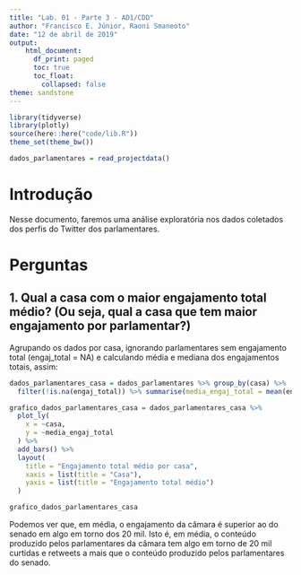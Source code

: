 ```yaml
---
title: "Lab. 01 - Parte 3 - AD1/CDD"
author: "Francisco E. Júnior, Raoni Smaneoto"
date: "12 de abril de 2019"
output:
    html_document:
      df_print: paged
      toc: true
      toc_float:
        collapsed: false
theme: sandstone
---
```


```r
library(tidyverse)
library(plotly)
source(here::here("code/lib.R"))
theme_set(theme_bw())
```

```r
dados_parlamentares = read_projectdata()
```

# Introdução
Nesse documento, faremos uma análise exploratória nos dados coletados dos perfis do Twitter dos parlamentares.

# Perguntas

## 1. Qual a casa com o maior engajamento total médio? (Ou seja, qual a casa que tem maior engajamento por parlamentar?)

Agrupando os dados por casa, ignorando parlamentares sem engajamento total (engaj_total = NA) e calculando média e mediana dos engajamentos totais, assim:
```r
dados_parlamentares_casa = dados_parlamentares %>% group_by(casa) %>%
  filter(!is.na(engaj_total)) %>% summarise(media_engaj_total = mean(engaj_total), mediana_engaj_total = median(engaj_total))

grafico_dados_parlamentares_casa = dados_parlamentares_casa %>% 
  plot_ly(
    x = ~casa,
    y = ~media_engaj_total
  ) %>% 
  add_bars() %>%
  layout(
    title = "Engajamento total médio por casa",
    xaxis = list(title = "Casa"),
    yaxis = list(title = "Engajamento total médio")
  )

grafico_dados_parlamentares_casa
```
Podemos ver que, em média, o engajamento da câmara é superior ao do senado em algo em torno dos 20 mil. Isto é, em média, o conteúdo produzido pelos parlamentares da câmara tem algo em torno de 20 mil curtidas e retweets a mais que o conteúdo produzido pelos parlamentares do senado.
